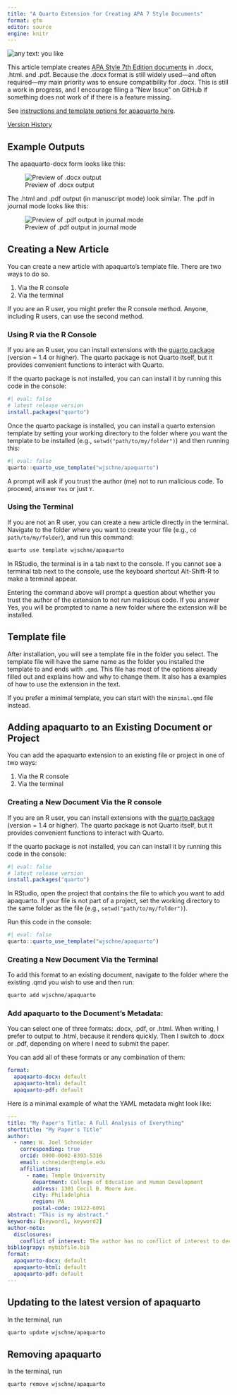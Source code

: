 ```yaml
---
title: "A Quarto Extension for Creating APA 7 Style Documents"
format: gfm
editor: source
engine: knitr
---
```

<img loading="lazy" alt="any text: you like" src="https://img.shields.io/badge/lifecycle-experimental-orange">

This article template creates [APA Style 7th Edition documents](https://apastyle.apa.org/) in .docx, .html. and .pdf. Because the .docx format is still widely used---and often required---my main priority was to ensure compatibility for .docx. This is still a work in progress, and I encourage filing a "New Issue" on GitHub if something does not work of if there is a feature missing.



See [instructions and template options for apaquarto here](https://wjschne.github.io/apaquarto/).

[Version History](https://wjschne.github.io/apaquarto/changelog.html)

## Example Outputs

The apaquarto-docx form looks like this:

![Preview of .docx output](img/docx.png)

The .html and .pdf output (in manuscript mode) look similar. The .pdf in journal mode looks like this:

![Preview of .pdf output in journal mode](img/journalmode.png)


## Creating a New Article

You can create a new article with apaquarto's template file. There are two ways to do so. 

1. Via the R console
2. Via the terminal

If you are an R user, you might prefer the R console method. Anyone, including R users, can use the second method.



### Using R via the R Console

If you are an R user, you can install extensions with the [quarto package](https://quarto-dev.github.io/quarto-r/) (version = 1.4 or higher). The quarto package is not Quarto itself, but it provides convenient functions to  interact with Quarto.

If the quarto package is not installed, you can can install it by running this code in the console:

```r
#| eval: false
# latest release version 
install.packages("quarto")
```

Once the quarto package is installed, you can install a quarto extension template by setting your working directory to the folder where you want the template to be installed (e.g., `setwd("path/to/my/folder")`) and then running this:

```r
#| eval: false
quarto::quarto_use_template("wjschne/apaquarto")
```

A prompt will ask if you trust the author (me) not to run malicious code. To proceed, answer `Yes` or just `Y`.



### Using the Terminal

If you are not an R user, you can create a new article directly in the terminal. Navigate to the folder where you want to create your file (e.g., `cd path/to/my/folder`), and run this command:

``` bash
quarto use template wjschne/apaquarto
```

In RStudio, the terminal is in a tab next to the console. If you cannot see a terminal tab next to the console, use the keyboard shortcut Alt-Shift-R to make a terminal appear.

Entering the command above will prompt a question about whether you trust the author of the extension to not run malicious code. If you answer Yes, you will be prompted to name a new folder where the extension will be installed. 

## Template file

After installation, you will see a template file in the folder you select. The template file will have the same name as the folder you installed the template to and ends with `.qmd`. This file has most of the options already filled out and explains how and why to change them. It also has a examples of how to use the extension in the text.

If you prefer a minimal template, you can start with the `minimal.qmd` file instead.

## Adding apaquarto to an Existing Document or Project

You can add the apaquarto extension to an existing file or project in one of two ways:

1. Via the R console
2. Via the terminal

### Creating a New Document Via the R console

If you are an R user, you can install extensions with the [quarto package](https://quarto-dev.github.io/quarto-r/) (version = 1.4 or higher). The quarto package is not Quarto itself, but it provides convenient functions to  interact with Quarto.

If the quarto package is not installed, you can can install it by running this code in the console:

```r
#| eval: false
# latest release version 
install.packages("quarto")
```

In RStudio, open the project that contains the file to which you want to add apaquarto. If your file is not part of a project, set the working directory to the same folder as the file (e.g., `setwd("path/to/my/folder")`). 

Run this code in the console:

```r
#| eval: false
quarto::quarto_use_template("wjschne/apaquarto")
```

### Creating a New Document Via the Terminal

To add this format to an existing document, navigate to the folder where the existing .qmd you wish to use and then run:

``` bash
quarto add wjschne/apaquarto
```

### Add apaquarto to the Document's Metadata:

You can select one of three formats: .docx, .pdf, or .html. When writing, I prefer to output to .html, because it renders quickly. Then I switch to .docx or .pdf, depending on where I need to submit the paper.

You can add all of these formats or any combination of them:

``` yaml
format:
  apaquarto-docx: default
  apaquarto-html: default
  apaquarto-pdf: default
```


Here is a minimal example of what the YAML metadata might look like:

``` yaml         
---
title: "My Paper's Title: A Full Analysis of Everything"
shorttitle: "My Paper's Title"
author:
  - name: W. Joel Schneider
    corresponding: true
    orcid: 0000-0002-8393-5316
    email: schneider@temple.edu
    affiliations:
      - name: Temple University
        department: College of Education and Human Development
        address: 1301 Cecil B. Moore Ave.
        city: Philadelphia
        region: PA
        postal-code: 19122-6091
abstract: "This is my abstract."
keywords: [keyword1, keyword2]
author-note:
  disclosures:
    conflict of interest: The author has no conflict of interest to declare.
bibliograpy: mybibfile.bib     
format:
  apaquarto-docx: default
  apaquarto-html: default
  apaquarto-pdf: default
---
```







## Updating to the latest version of apaquarto

In the terminal, run

``` bash
quarto update wjschne/apaquarto
```


## Removing apaquarto

In the terminal, run

``` bash
quarto remove wjschne/apaquarto
```


